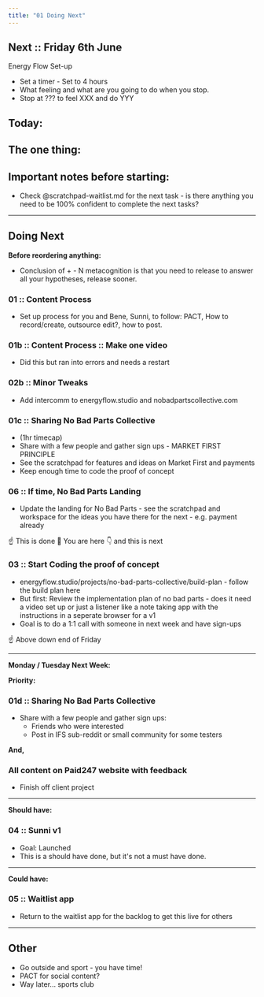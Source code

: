 ```yaml
---
title: "01 Doing Next"
---
```


## Next :: Friday 6th June 

Energy Flow Set-up 
- Set a timer - Set to 4 hours 
- What feeling and what are you going to do when you stop. 
- Stop at ??? to feel XXX and do YYY 
  
Today: 
- 

The one thing: 
- 

## Important notes before starting:

- Check @scratchpad-waitlist.md for the next task - is there anything you need to be 100% confident to complete the next tasks? 

---

## Doing Next

**Before reordering anything:** 
- Conclusion of + - N metacognition is that you need to release to answer all your hypotheses, release sooner. 

### 01 :: Content Process 
- Set up process for you and Bene, Sunni, to follow: PACT, How to record/create, outsource edit?, how to post. 

### 01b :: Content Process :: Make one video 
- Did this but ran into errors and needs a restart 

### 02b :: Minor Tweaks
- Add intercomm to energyflow.studio and nobadpartscollective.com 

### 01c :: Sharing No Bad Parts Collective 
- (1hr timecap) 
- Share with a few people and gather sign ups - MARKET FIRST PRINCIPLE 
- See the scratchpad for features and ideas on Market First and payments 
- Keep enough time to code the proof of concept 
  
### 06 :: If time, No Bad Parts Landing 
- Update the landing for No Bad Parts - see the scratchpad and workspace for the ideas you have there for the next - e.g. payment already 

☝️ This is done 
📍 You are here 
👇 and this is next 

### 03 :: Start Coding the proof of concept 
- energyflow.studio/projects/no-bad-parts-collective/build-plan - follow the build plan here 
- But first: Review the implementation plan of no bad parts - does it need a video set up or just a listener like a note taking app with the instructions in a seperate browser for a v1 
- Goal is to do a 1:1 call with someone in next week and have sign-ups 

☝️ Above down end of Friday 

---

**Monday / Tuesday Next Week:** 

**Priority:**
### 01d :: Sharing No Bad Parts Collective 
- Share with a few people and gather sign ups: 
	- Friends who were interested 
	- Post in IFS sub-reddit or small community for some testers 

**And,**
### All content on Paid247 website with feedback
- Finish off client project 

---

**Should have:** 
### 04 :: Sunni v1 
- Goal: Launched 
- This is a should have done, but it's not a must have done. 

---

**Could have:**
### 05 :: Waitlist app 
- Return to the waitlist app for the backlog to get this live for others 

---

## Other 

- Go outside and sport - you have time! 
- PACT for social content? 
- Way later... sports club 

